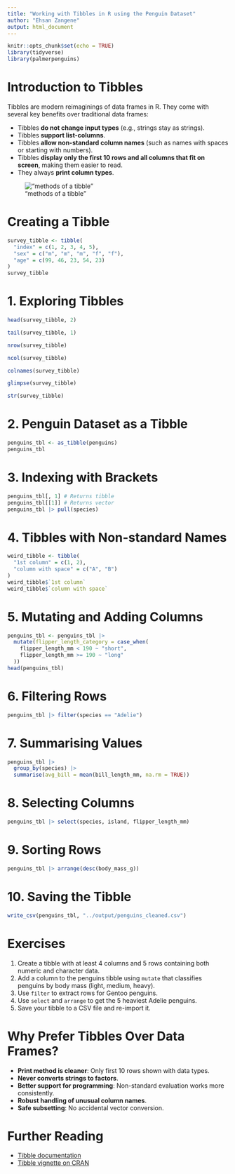 ```yaml
---
title: "Working with Tibbles in R using the Penguin Dataset"
author: "Ehsan Zangene"
output: html_document
---
```


```r
knitr::opts_chunk$set(echo = TRUE)
library(tidyverse)
library(palmerpenguins)
```

# Introduction to Tibbles

Tibbles are modern reimaginings of data frames in R. They come with several key benefits over traditional data frames:

- Tibbles **do not change input types** (e.g., strings stay as strings).
- Tibbles **support list-columns**.
- Tibbles **allow non-standard column names** (such as names with spaces or starting with numbers).
- Tibbles **display only the first 10 rows and all columns that fit on screen**, making them easier to read.
- They always **print column types**.

!["methods of a tibble"](../images/method1_tibble.jpg)

# Creating a Tibble

```r
survey_tibble <- tibble(
  "index" = c(1, 2, 3, 4, 5),
  "sex" = c("m", "m", "m", "f", "f"),
  "age" = c(99, 46, 23, 54, 23)
)
survey_tibble
```

# 1. Exploring Tibbles

```r
head(survey_tibble, 2)

tail(survey_tibble, 1)

nrow(survey_tibble)

ncol(survey_tibble)

colnames(survey_tibble)

glimpse(survey_tibble)

str(survey_tibble)
```

# 2. Penguin Dataset as a Tibble

```r
penguins_tbl <- as_tibble(penguins)
penguins_tbl
```

# 3. Indexing with Brackets

```r
penguins_tbl[, 1] # Returns tibble
penguins_tbl[[1]] # Returns vector
penguins_tbl |> pull(species)
```

# 4. Tibbles with Non-standard Names

```r
weird_tibble <- tibble(
  "1st column" = c(1, 2),
  "column with space" = c("A", "B")
)
weird_tibble$`1st column`
weird_tibble$`column with space`
```

# 5. Mutating and Adding Columns

```r
penguins_tbl <- penguins_tbl |> 
  mutate(flipper_length_category = case_when(
    flipper_length_mm < 190 ~ "short",
    flipper_length_mm >= 190 ~ "long"
  ))
head(penguins_tbl)
```

# 6. Filtering Rows

```r
penguins_tbl |> filter(species == "Adelie")
```

# 7. Summarising Values

```r
penguins_tbl |> 
  group_by(species) |> 
  summarise(avg_bill = mean(bill_length_mm, na.rm = TRUE))
```

# 8. Selecting Columns

```r
penguins_tbl |> select(species, island, flipper_length_mm)
```

# 9. Sorting Rows

```r
penguins_tbl |> arrange(desc(body_mass_g))
```

# 10. Saving the Tibble

```r
write_csv(penguins_tbl, "../output/penguins_cleaned.csv")
```

# Exercises

1. Create a tibble with at least 4 columns and 5 rows containing both numeric and character data.
2. Add a column to the penguins tibble using `mutate` that classifies penguins by body mass (light, medium, heavy).
3. Use `filter` to extract rows for Gentoo penguins.
4. Use `select` and `arrange` to get the 5 heaviest Adelie penguins.
5. Save your tibble to a CSV file and re-import it.

# Why Prefer Tibbles Over Data Frames?

- **Print method is cleaner**: Only first 10 rows shown with data types.
- **Never converts strings to factors**.
- **Better support for programming**: Non-standard evaluation works more consistently.
- **Robust handling of unusual column names**.
- **Safe subsetting**: No accidental vector conversion.

# Further Reading

- [Tibble documentation](https://tibble.tidyverse.org/)
- [Tibble vignette on CRAN](https://cran.r-project.org/web/packages/tibble/vignettes/tibble.html)
